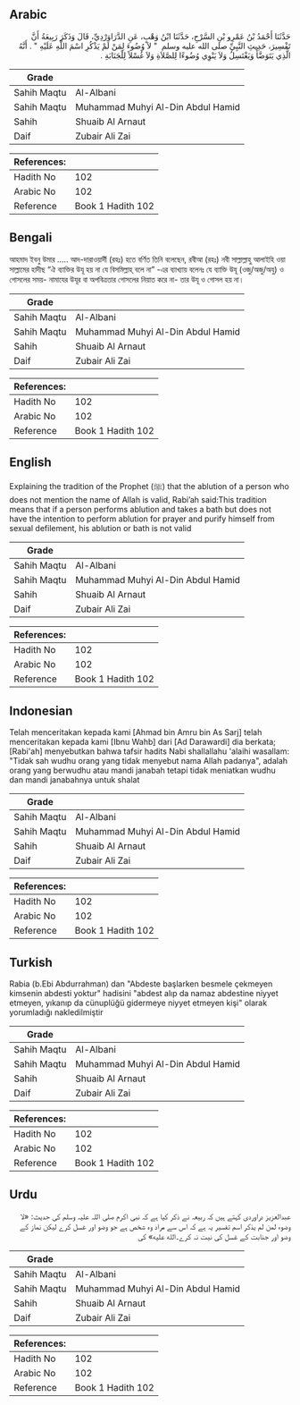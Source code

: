 ## Arabic


<div dir="rtl" lang="ar" style={{fontSize:'larger',backgroundColor:'#f8f9fa',padding:20}}>
حَدَّثَنَا أَحْمَدُ بْنُ عَمْرِو بْنِ السَّرْحِ، حَدَّثَنَا ابْنُ وَهْبٍ، عَنِ الدَّرَاوَرْدِيِّ، قَالَ وَذَكَرَ رَبِيعَةُ أَنَّ تَفْسِيرَ، حَدِيثِ النَّبِيِّ صلى الله عليه وسلم ‏ "‏ لاَ وُضُوءَ لِمَنْ لَمْ يَذْكُرِ اسْمَ اللَّهِ عَلَيْهِ ‏"‏ ‏.‏ أَنَّهُ الَّذِي يَتَوَضَّأُ وَيَغْتَسِلُ وَلاَ يَنْوِي وُضُوءًا لِلصَّلاَةِ وَلاَ غُسْلاً لِلْجَنَابَةِ ‏.‏
</div>
<div style={{backgroundColor:'#f8f9fa',padding:20, marginBottom: 10}}><table> <thead> <tr> <th>Grade</th> <th></th> </tr> </thead> <tbody> <tr><td>Sahih Maqtu</td><td>Al-Albani</td></tr><tr><td>Sahih Maqtu</td><td>Muhammad Muhyi Al-Din Abdul Hamid</td></tr><tr><td>Sahih</td><td>Shuaib Al Arnaut</td></tr><tr><td>Daif</td><td>Zubair Ali Zai</td></tr></tbody></table><table> <thead> <tr> <th>References:</th> <th></th> </tr> </thead> <tbody><tr><td>Hadith No</td><td>102</td></tr><tr><td>Arabic No</td><td>102</td></tr><tr><td>Reference</td><td>Book 1 Hadith 102</td></tr></tbody></table></div>

## Bengali


<div dir="ltr" lang="bn" style={{fontSize:'larger',backgroundColor:'#f8f9fa',padding:20}}>
আহমাদ ইবনু উমার ..... আদ-দারাওয়ার্দী (রহঃ) হতে বর্ণিত তিনি বলেছেন, রবীআ (রহঃ) নবী সাল্লাল্লাহু আলাইহি ওয়া সাল্লামের হাদীছ “ঐ ব্যাক্তির উযূ হয় না যে বিসমিল্লাহ্ বলে না” -এর ব্যাখ্যায় বলেনঃ যে ব্যাক্তি উযূ (ওজু/অজু/অযু) ও গোসলের সময়- নামাযের উযূর বা অপবিত্রতার গোসলের নিয়াত করে না- তার উযূ ও গোসল হয় না।
</div>
<div style={{backgroundColor:'#f8f9fa',padding:20, marginBottom: 10}}><table> <thead> <tr> <th>Grade</th> <th></th> </tr> </thead> <tbody> <tr><td>Sahih Maqtu</td><td>Al-Albani</td></tr><tr><td>Sahih Maqtu</td><td>Muhammad Muhyi Al-Din Abdul Hamid</td></tr><tr><td>Sahih</td><td>Shuaib Al Arnaut</td></tr><tr><td>Daif</td><td>Zubair Ali Zai</td></tr></tbody></table><table> <thead> <tr> <th>References:</th> <th></th> </tr> </thead> <tbody><tr><td>Hadith No</td><td>102</td></tr><tr><td>Arabic No</td><td>102</td></tr><tr><td>Reference</td><td>Book 1 Hadith 102</td></tr></tbody></table></div>

## English


<div dir="ltr" lang="en" style={{fontSize:'larger',backgroundColor:'#f8f9fa',padding:20}}>
Explaining the tradition of the Prophet (ﷺ) that the ablution of a person who does not mention the name of Allah is valid, Rabi’ah said:This tradition means that if a person performs ablution and takes a bath but does not have the intention to perform ablution for prayer and purify himself from sexual defilement, his ablution or bath is not valid
</div>
<div style={{backgroundColor:'#f8f9fa',padding:20, marginBottom: 10}}><table> <thead> <tr> <th>Grade</th> <th></th> </tr> </thead> <tbody> <tr><td>Sahih Maqtu</td><td>Al-Albani</td></tr><tr><td>Sahih Maqtu</td><td>Muhammad Muhyi Al-Din Abdul Hamid</td></tr><tr><td>Sahih</td><td>Shuaib Al Arnaut</td></tr><tr><td>Daif</td><td>Zubair Ali Zai</td></tr></tbody></table><table> <thead> <tr> <th>References:</th> <th></th> </tr> </thead> <tbody><tr><td>Hadith No</td><td>102</td></tr><tr><td>Arabic No</td><td>102</td></tr><tr><td>Reference</td><td>Book 1 Hadith 102</td></tr></tbody></table></div>

## Indonesian


<div dir="ltr" lang="id" style={{fontSize:'larger',backgroundColor:'#f8f9fa',padding:20}}>
Telah menceritakan kepada kami [Ahmad bin Amru bin As Sarj] telah menceritakan kepada kami [Ibnu Wahb] dari [Ad Darawardi] dia berkata; [Rabi'ah] menyebutkan bahwa tafsir hadits Nabi shallallahu 'alaihi wasallam: "Tidak sah wudhu orang yang tidak menyebut nama Allah padanya", adalah orang yang berwudhu atau mandi janabah tetapi tidak meniatkan wudhu dan mandi janabahnya untuk shalat
</div>
<div style={{backgroundColor:'#f8f9fa',padding:20, marginBottom: 10}}><table> <thead> <tr> <th>Grade</th> <th></th> </tr> </thead> <tbody> <tr><td>Sahih Maqtu</td><td>Al-Albani</td></tr><tr><td>Sahih Maqtu</td><td>Muhammad Muhyi Al-Din Abdul Hamid</td></tr><tr><td>Sahih</td><td>Shuaib Al Arnaut</td></tr><tr><td>Daif</td><td>Zubair Ali Zai</td></tr></tbody></table><table> <thead> <tr> <th>References:</th> <th></th> </tr> </thead> <tbody><tr><td>Hadith No</td><td>102</td></tr><tr><td>Arabic No</td><td>102</td></tr><tr><td>Reference</td><td>Book 1 Hadith 102</td></tr></tbody></table></div>

## Turkish


<div dir="ltr" lang="tr" style={{fontSize:'larger',backgroundColor:'#f8f9fa',padding:20}}>
Rabia (b.Ebi Abdurrahman) dan "Abdeste başlarken besmele çekmeyen kimsenin abdesti yoktur" hadisini "abdest alıp da namaz abdestine niyyet etmeyen, yıkanıp da cünuplüğü gidermeye niyyet etmeyen kişi" olarak yorumladığı nakledilmiştir
</div>
<div style={{backgroundColor:'#f8f9fa',padding:20, marginBottom: 10}}><table> <thead> <tr> <th>Grade</th> <th></th> </tr> </thead> <tbody> <tr><td>Sahih Maqtu</td><td>Al-Albani</td></tr><tr><td>Sahih Maqtu</td><td>Muhammad Muhyi Al-Din Abdul Hamid</td></tr><tr><td>Sahih</td><td>Shuaib Al Arnaut</td></tr><tr><td>Daif</td><td>Zubair Ali Zai</td></tr></tbody></table><table> <thead> <tr> <th>References:</th> <th></th> </tr> </thead> <tbody><tr><td>Hadith No</td><td>102</td></tr><tr><td>Arabic No</td><td>102</td></tr><tr><td>Reference</td><td>Book 1 Hadith 102</td></tr></tbody></table></div>

## Urdu


<div dir="rtl" lang="ur" style={{fontSize:'larger',backgroundColor:'#f8f9fa',padding:20}}>
عبدالعزیز دراوردی کہتے ہیں کہ ربیعہ نے ذکر کیا ہے کہ نبی اکرم صلی اللہ علیہ وسلم کی حدیث: «لا وضوء لمن لم يذكر اسم تفسیر یہ ہے کہ اس سے مراد وہ شخص ہے جو وضو اور غسل کرے لیکن نماز کے وضو اور جنابت کے غسل کی نیت نہ کرے۔الله عليه» کی
</div>
<div style={{backgroundColor:'#f8f9fa',padding:20, marginBottom: 10}}><table> <thead> <tr> <th>Grade</th> <th></th> </tr> </thead> <tbody> <tr><td>Sahih Maqtu</td><td>Al-Albani</td></tr><tr><td>Sahih Maqtu</td><td>Muhammad Muhyi Al-Din Abdul Hamid</td></tr><tr><td>Sahih</td><td>Shuaib Al Arnaut</td></tr><tr><td>Daif</td><td>Zubair Ali Zai</td></tr></tbody></table><table> <thead> <tr> <th>References:</th> <th></th> </tr> </thead> <tbody><tr><td>Hadith No</td><td>102</td></tr><tr><td>Arabic No</td><td>102</td></tr><tr><td>Reference</td><td>Book 1 Hadith 102</td></tr></tbody></table></div>